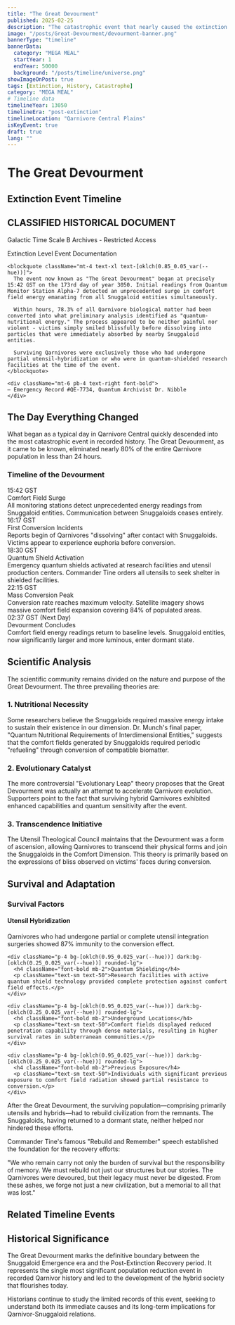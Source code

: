 ```yaml
---
title: "The Great Devourment"
published: 2025-02-25
description: "The catastrophic event that nearly caused the extinction of all Qarnivores."
image: "/posts/Great-Devourment/devourment-banner.png"
bannerType: "timeline"
bannerData:
  category: "MEGA MEAL"
  startYear: 1
  endYear: 50000
  background: "/posts/timeline/universe.png"
showImageOnPost: true
tags: [Extinction, History, Catastrophe]
category: "MEGA MEAL"
# Timeline data
timelineYear: 13050
timelineEra: "post-extinction"
timelineLocation: "Qarnivore Central Plains"
isKeyEvent: true
draft: true
lang: ""
---
```



# The Great Devourment

<div className="card-base p-4 rounded-xl bg-[oklch(0.95_0.025_var(--hue))] dark:bg-[oklch(0.25_0.025_var(--hue))] transition rounded-md shadow-lg mb-8">
  <h2 className="text-xl font-bold mb-4">Extinction Event Timeline</h2>
</div>

<div className="card-base p-8 rounded-xl bg-[oklch(0.15_0.025_var(--hue))] dark:bg-[oklch(0.15_0.025_var(--hue))] transition rounded-md shadow-lg mb-8">
  <div className="font-jetbrains-mono pl-10 pr-10 Pm-10 rounded-xl transition overflow-hidden relative text-white">
    <h2 className="text-2xl font-bold mb-4 text-[oklch(0.8_0.05_var(--hue))]">CLASSIFIED HISTORICAL DOCUMENT</h2>
    <p className="italic">Galactic Time Scale B Archives - Restricted Access</p>
    <p className="font-bold">Extinction Level Event Documentation</p>
    
    <blockquote className="mt-4 text-xl text-[oklch(0.85_0.05_var(--hue))]">
      The event now known as "The Great Devourment" began at precisely 15:42 GST on the 173rd day of year 3050. Initial readings from Quantum Monitor Station Alpha-7 detected an unprecedented surge in comfort field energy emanating from all Snuggaloid entities simultaneously.
      
      Within hours, 78.3% of all Qarnivore biological matter had been converted into what preliminary analysis identified as "quantum-nutritional energy." The process appeared to be neither painful nor violent - victims simply smiled blissfully before dissolving into particles that were immediately absorbed by nearby Snuggaloid entities.
      
      Surviving Qarnivores were exclusively those who had undergone partial utensil-hybridization or who were in quantum-shielded research facilities at the time of the event.
    </blockquote>

    <div className="mt-6 pb-4 text-right font-bold">
    — Emergency Record #QE-7734, Quantum Archivist Dr. Nibble
    </div>
  </div>
</div>

## The Day Everything Changed

What began as a typical day in Qarnivore Central quickly descended into the most catastrophic event in recorded history. The Great Devourment, as it came to be known, eliminated nearly 80% of the entire Qarnivore population in less than 24 hours.

### Timeline of the Devourment

<div className="ml-8 mb-8 relative border-l-2 border-[oklch(0.6_0.1_var(--hue))] pl-6">
  <div className="mb-6 relative">
    <div className="absolute w-4 h-4 bg-[oklch(0.6_0.1_var(--hue))] rounded-full -left-[29px] top-1"></div>
    <div className="text-[oklch(0.6_0.1_var(--hue))] font-bold">15:42 GST</div>
    <div className="font-bold text-75">Comfort Field Surge</div>
    <div className="text-50">All monitoring stations detect unprecedented energy readings from Snuggaloid entities. Communication between Snuggaloids ceases entirely.</div>
  </div>
  
  <div className="mb-6 relative">
    <div className="absolute w-4 h-4 bg-[oklch(0.6_0.1_var(--hue))] rounded-full -left-[29px] top-1"></div>
    <div className="text-[oklch(0.6_0.1_var(--hue))] font-bold">16:17 GST</div>
    <div className="font-bold text-75">First Conversion Incidents</div>
    <div className="text-50">Reports begin of Qarnivores "dissolving" after contact with Snuggaloids. Victims appear to experience euphoria before conversion.</div>
  </div>
  
  <div className="mb-6 relative">
    <div className="absolute w-4 h-4 bg-[oklch(0.6_0.1_var(--hue))] rounded-full -left-[29px] top-1"></div>
    <div className="text-[oklch(0.6_0.1_var(--hue))] font-bold">18:30 GST</div>
    <div className="font-bold text-75">Quantum Shield Activation</div>
    <div className="text-50">Emergency quantum shields activated at research facilities and utensil production centers. Commander Tine orders all utensils to seek shelter in shielded facilities.</div>
  </div>
  
  <div className="mb-6 relative">
    <div className="absolute w-4 h-4 bg-[oklch(0.6_0.1_var(--hue))] rounded-full -left-[29px] top-1"></div>
    <div className="text-[oklch(0.6_0.1_var(--hue))] font-bold">22:15 GST</div>
    <div className="font-bold text-75">Mass Conversion Peak</div>
    <div className="text-50">Conversion rate reaches maximum velocity. Satellite imagery shows massive comfort field expansion covering 84% of populated areas.</div>
  </div>
  
  <div className="mb-6 relative">
    <div className="absolute w-4 h-4 bg-[oklch(0.6_0.1_var(--hue))] rounded-full -left-[29px] top-1"></div>
    <div className="text-[oklch(0.6_0.1_var(--hue))] font-bold">02:37 GST (Next Day)</div>
    <div className="font-bold text-75">Devourment Concludes</div>
    <div className="text-50">Comfort field energy readings return to baseline levels. Snuggaloid entities, now significantly larger and more luminous, enter dormant state.</div>
  </div>
</div>

## Scientific Analysis

The scientific community remains divided on the nature and purpose of the Great Devourment. The three prevailing theories are:

### 1. Nutritional Necessity

Some researchers believe the Snuggaloids required massive energy intake to sustain their existence in our dimension. Dr. Munch's final paper, "Quantum Nutritional Requirements of Interdimensional Entities," suggests that the comfort fields generated by Snuggaloids required periodic "refueling" through conversion of compatible biomatter.

### 2. Evolutionary Catalyst

The more controversial "Evolutionary Leap" theory proposes that the Great Devourment was actually an attempt to accelerate Qarnivore evolution. Supporters point to the fact that surviving hybrid Qarnivores exhibited enhanced capabilities and quantum sensitivity after the event.

### 3. Transcendence Initiative

The Utensil Theological Council maintains that the Devourment was a form of ascension, allowing Qarnivores to transcend their physical forms and join the Snuggaloids in the Comfort Dimension. This theory is primarily based on the expressions of bliss observed on victims' faces during conversion.

## Survival and Adaptation

<div className="card-base p-6 mb-8">
  <h3 className="font-bold text-xl mb-4 text-75">Survival Factors</h3>
  
  <div className="grid grid-cols-1 md:grid-cols-2 gap-4">
    <div className="p-4 bg-[oklch(0.95_0.025_var(--hue))] dark:bg-[oklch(0.25_0.025_var(--hue))] rounded-lg">
      <h4 className="font-bold mb-2">Utensil Hybridization</h4>
      <p className="text-sm text-50">Qarnivores who had undergone partial or complete utensil integration surgeries showed 87% immunity to the conversion effect.</p>
    </div>
    
    <div className="p-4 bg-[oklch(0.95_0.025_var(--hue))] dark:bg-[oklch(0.25_0.025_var(--hue))] rounded-lg">
      <h4 className="font-bold mb-2">Quantum Shielding</h4>
      <p className="text-sm text-50">Research facilities with active quantum shield technology provided complete protection against comfort field effects.</p>
    </div>
    
    <div className="p-4 bg-[oklch(0.95_0.025_var(--hue))] dark:bg-[oklch(0.25_0.025_var(--hue))] rounded-lg">
      <h4 className="font-bold mb-2">Underground Locations</h4>
      <p className="text-sm text-50">Comfort fields displayed reduced penetration capability through dense materials, resulting in higher survival rates in subterranean communities.</p>
    </div>
    
    <div className="p-4 bg-[oklch(0.95_0.025_var(--hue))] dark:bg-[oklch(0.25_0.025_var(--hue))] rounded-lg">
      <h4 className="font-bold mb-2">Previous Exposure</h4>
      <p className="text-sm text-50">Individuals with significant previous exposure to comfort field radiation showed partial resistance to conversion.</p>
    </div>
  </div>
</div>

After the Great Devourment, the surviving population—comprising primarily utensils and hybrids—had to rebuild civilization from the remnants. The Snuggaloids, having returned to a dormant state, neither helped nor hindered these efforts.

Commander Tine's famous "Rebuild and Remember" speech established the foundation for the recovery efforts:

<div className="p-6 italic text-lg text-50 border-l-4 border-[var(--primary)] mb-8">
"We who remain carry not only the burden of survival but the responsibility of memory. We must rebuild not just our structures but our stories. The Qarnivores were devoured, but their legacy must never be digested. From these ashes, we forge not just a new civilization, but a memorial to all that was lost."
</div>

## Related Timeline Events

## Historical Significance

The Great Devourment marks the definitive boundary between the Snuggaloid Emergence era and the Post-Extinction Recovery period. It represents the single most significant population reduction event in recorded Qarnivor history and led to the development of the hybrid society that flourishes today.

Historians continue to study the limited records of this event, seeking to understand both its immediate causes and its long-term implications for Qarnivor-Snuggaloid relations.